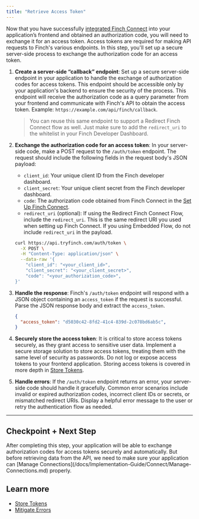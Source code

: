 ```yaml
---
title: "Retrieve Access Token"
---
```


Now that you have successfully [integrated Finch Connect](/docs/Implementation-Guide/Connect/Set-Up-Finch-Connect.md) into your application’s frontend and obtained an authorization code, you will need to exchange it for an access token. Access tokens are required for making API requests to Finch's various endpoints. In this step, you'll set up a secure server-side process to exchange the authorization code for an access token.

1. **Create a server-side “callback” endpoint**: Set up a secure server-side endpoint in your application to handle the exchange of authorization codes for access tokens. This endpoint should be accessible only by your application's backend to ensure the security of the process. This endpoint will receive the authorization code as a query parameter from your frontend and communicate with Finch's API to obtain the access token. Example: `https://example.com/api/finch/callback`. 
    > You can reuse this same endpoint to support a Redirect Finch Connect flow as well. Just make sure to add the `redirect_uri` to the whitelist in your Finch Developer Dashboard.

1. **Exchange the authorization code for an access token**: In your server-side code, make a POST request to the `/auth/token` endpoint. The request should include the following fields in the request body's JSON payload:
    - `client_id`: Your unique client ID from the Finch developer dashboard.
    - `client_secret`: Your unique client secret from the Finch developer dashboard.
    - `code`: The authorization code obtained from Finch Connect in the [Set Up Finch Connect](/docs/Implementation-Guide/Connect/Set-Up-Finch-Connect.md).
    - `redirect_uri` (optional): If using the Redirect Finch Connect Flow, include the `redirect_uri`. This is the same redirect URI you used when setting up Finch Connect. If you using Embedded Flow, do not include `redirect_uri` in the payload.
     <!--
    title: "Token exchange example"
    --> 
    ```bash
    curl https://api.tryfinch.com/auth/token \
      -X POST \
      -H "Content-Type: application/json" \
      --data-raw '{
        "client_id": "<your_client_id>",
        "client_secret": "<your_client_secret>",
        "code": "<your_authorization_code>",
    }'
    ```
    
1. **Handle the response**: Finch's `/auth/token` endpoint will respond with a JSON object containing an `access_token` if the request is successful. Parse the JSON response body and extract the `access_token`.
    
    ```json
    {
      "access_token": "d5030c42-8fd2-41c4-839d-2c078bd6ab5c",
    }
    ```
    
1. **Securely store the access token**: It is critical to store access tokens securely, as they grant access to sensitive user data. Implement a secure storage solution to store access tokens, treating them with the same level of security as passwords. Do not log or expose access tokens to your frontend application. Storing access tokens is covered in more depth in [Store Tokens](/docs/Implementation-Guide/Secure/Store-Tokens.md).

1. **Handle errors**: If the `/auth/token` endpoint returns an error, your server-side code should handle it gracefully. Common error scenarios include invalid or expired authorization codes, incorrect client IDs or secrets, or mismatched redirect URIs. Display a helpful error message to the user or retry the authentication flow as needed.

---
## Checkpoint + Next Step
<Check>
 After completing this step, your application will be able to exchange authorization codes for access tokens securely and automatically. But before retrieving data from the API, we need to make sure your application can [Manage Connections](/docs/Implementation-Guide/Connect/Manage-Connections.md) properly.
</Check>

## Learn more

- [Store Tokens](/docs/Implementation-Guide/Secure/Store-Tokens.md)
- [Mitigate Errors](/docs/Implementation-Guide/Optimize/Mitigate-Errors.md)